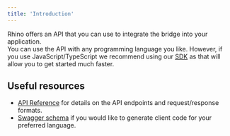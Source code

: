```yaml
---
title: 'Introduction'
---
```


Rhino offers an API that you can use to integrate the bridge into your application.  
You can use the API with any programming language you like. However, if you use JavaScript/TypeScript we recommend using our [SDK](/sdk/quickstart) as that will allow you to get started much faster.

## Useful resources

- [API Reference](/api-reference/introduction) for details on the API endpoints and request/response formats.
- [Swagger schema](https://api.rhino.fi/bridge/swagger.json) if you would like to generate client code for your preferred language.
